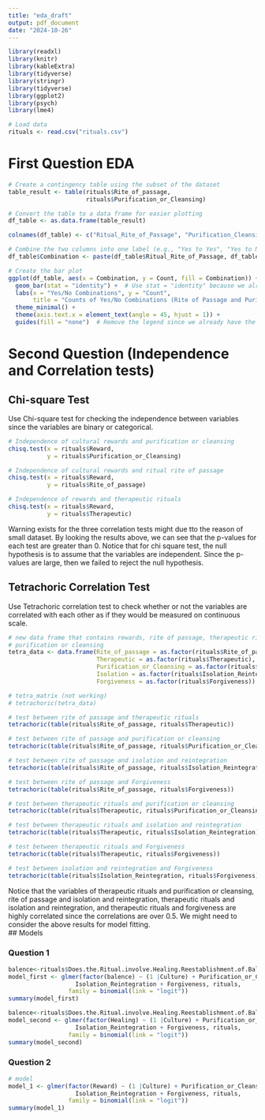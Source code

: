 ---
title: "eda_draft"
output: pdf_document
date: "2024-10-26"
---

```{r setup, include=FALSE}
library(readxl)
library(knitr)  
library(kableExtra)
library(tidyverse)
library(stringr)
library(tidyverse)
library(ggplot2)
library(psych)
library(lme4)
```


```{r}
# Load data
rituals <- read.csv("rituals.csv")
```


# First Question EDA 

```{r}
# Create a contingency table using the subset of the dataset
table_result <- table(rituals$Rite_of_passage, 
                      rituals$Purification_or_Cleansing)

# Convert the table to a data frame for easier plotting
df_table <- as.data.frame(table_result)

colnames(df_table) <- c("Ritual_Rite_of_Passage", "Purification_Cleansing", "Count")

# Combine the two columns into one label (e.g., "Yes to Yes", "Yes to No")
df_table$Combination <- paste(df_table$Ritual_Rite_of_Passage, df_table$Purification_Cleansing, sep = " to ")

# Create the bar plot
ggplot(df_table, aes(x = Combination, y = Count, fill = Combination)) +
  geom_bar(stat = "identity") +  # Use stat = "identity" because we already have counts
  labs(x = "Yes/No Combinations", y = "Count", 
       title = "Counts of Yes/No Combinations (Rite of Passage and Purification or Cleansing)") +
  theme_minimal() +
  theme(axis.text.x = element_text(angle = 45, hjust = 1)) +
  guides(fill = "none")  # Remove the legend since we already have the labels on the x-axis
```



# Second Question (Independence and Correlation tests)  

## Chi-square Test  

Use Chi-square test for checking the independence between variables since the variables are binary or categorical.  

```{r}
# Independence of cultural rewards and purification or cleansing
chisq.test(x = rituals$Reward, 
           y = rituals$Purification_or_Cleansing)
```

```{r}
# Independence of cultural rewards and ritual rite of passage
chisq.test(x = rituals$Reward, 
           y = rituals$Rite_of_passage)
```

```{r}
# Independence of rewards and therapeutic rituals
chisq.test(x = rituals$Reward,
           y = rituals$Therapeutic)
```

Warning exists for the three correlation tests might due tto the reason of small dataset. By looking the results above, we can see that the p-values for each test are greater than 0. Notice that for chi square test, the null hypothesis is to assume that the variables are independent. Since the p-values are large, then we failed to reject the null hypothesis.  

## Tetrachoric Correlation Test  

Use Tetrachoric correlation test to check whether or not the variables are correlated with each other as if they would be measured on continuous scale.  

```{r}
# new data frame that contains rewards, rite of passage, therapeutic rituals and 
# purification or cleansing
tetra_data <- data.frame(Rite_of_passage = as.factor(rituals$Rite_of_passage), 
                         Therapeutic = as.factor(rituals$Therapeutic), 
                         Purification_or_Cleansing = as.factor(rituals$Purification_or_Cleansing), 
                         Isolation = as.factor(rituals$Isolation_Reintegration), 
                         Forgiveness = as.factor(rituals$Forgiveness))

# tetra_matrix (not working)
# tetrachoric(tetra_data)

# test between rite of passage and therapeutic rituals
tetrachoric(table(rituals$Rite_of_passage, rituals$Therapeutic))

# test between rite of passage and purification or cleansing
tetrachoric(table(rituals$Rite_of_passage, rituals$Purification_or_Cleansing))

# test between rite of passage and isolation and reintegration
tetrachoric(table(rituals$Rite_of_passage, rituals$Isolation_Reintegration))

# test between rite of passage and Forgiveness
tetrachoric(table(rituals$Rite_of_passage, rituals$Forgiveness))

# test between therapeutic rituals and purification or cleansing
tetrachoric(table(rituals$Therapeutic, rituals$Purification_or_Cleansing))

# test between therapeutic rituals and isolation and reintegration
tetrachoric(table(rituals$Therapeutic, rituals$Isolation_Reintegration))

# test between therapeutic rituals and Forgiveness
tetrachoric(table(rituals$Therapeutic, rituals$Forgiveness))

# test between isolation and reintegration and Forgiveness
tetrachoric(table(rituals$Isolation_Reintegration, rituals$Forgiveness))
```
Notice that the variables of therapeutic rituals and purification or cleansing, rite of passage and isolation and reintegration, therapeutic rituals and isolation and reintegration, and therapeutic rituals and forgiveness are highly correlated since the correlations are over 0.5. We might need to consider the above results for model fitting.  
## Models

### Question 1

```{r}
balence<-rituals$Does.the.Ritual.involve.Healing.Reestablishment.of.Balance.
model_first <- glmer(factor(balence) ~ (1 |Culture) + Purification_or_Cleansing + 
                   Isolation_Reintegration + Forgiveness, rituals, 
                 family = binomial(link = "logit"))
summary(model_first)

balence<-rituals$Does.the.Ritual.involve.Healing.Reestablishment.of.Balance.
model_second <- glmer(factor(Healing) ~ (1 |Culture) + Purification_or_Cleansing + 
                   Isolation_Reintegration + Forgiveness, rituals, 
                 family = binomial(link = "logit"))
summary(model_second)
```


### Question 2  

```{r}
# model  
model_1 <- glmer(factor(Reward) ~ (1 |Culture) + Purification_or_Cleansing + 
                   Isolation_Reintegration + Forgiveness, rituals, 
                 family = binomial(link = "logit"))
summary(model_1)
```
